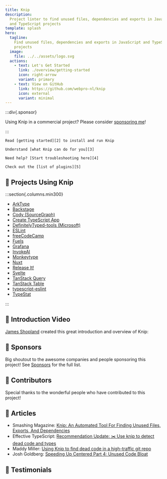 ```yaml
---
title: Knip
description:
  Project linter to find unused files, dependencies and exports in JavaScript
  and TypeScript projects
template: splash
hero:
  tagline:
    Find unused files, dependencies and exports in JavaScript and TypeScript
    projects
  image:
    file: ../../assets/logo.svg
  actions:
    - text: Let's Get Started
      link: ./overview/getting-started
      icon: right-arrow
      variant: primary
    - text: View on GitHub
      link: https://github.com/webpro-nl/knip
      icon: external
      variant: minimal
---
```



:::div{.sponsor}

Using Knip in a commercial project? Please consider [sponsoring me][1]!

:::

<CardGrid stagger>
  <Card title="Getting Started" icon="rocket">

    Read [getting started][2] to install and run Knip

  </Card>

  <Card title="Why Use Knip?" icon="approve-check">

    Understand [what Knip can do for you][3]

  </Card>

  <Card title="Troubleshooting" icon="warning">

    Need help? [Start troubleshooting here][4]

  </Card>

  <Card title="Plugins" icon="list-format">

    Check out the [list of plugins][5]

  </Card>
</CardGrid>

## 🧡 Projects Using Knip

:::section{.columns.min300}

- [ArkType][6]
- [Backstage][7]
- [Cody (SourceGraph)][8]
- [Create TypeScript App][9]
- [DefinitelyTyped-tools (Microsoft)][10]
- [ESLint][11]
- [freeCodeCamp][12]
- [Fuels][13]
- [Grafana][14]
- [InvokeAI][15]
- [Monkeytype][16]
- [Nuxt][17]
- [Release It!][18]
- [Svelte][19]
- [TanStack Query][20]
- [TanStack Table][21]
- [typescript-eslint][22]
- [TypeStat][23]

:::

## 🧡 Introduction Video

[James Shopland][24] created this great introduction and overview of Knip:

<YouTube id="uhEkgWt-pUM" />

## 🧡 Sponsors

Big shoutout to the awesome companies and people sponsoring this project! See
[Sponsors][25] for the full list.

<Sponsors direction="row" showAll={false} />

## 🧡 Contributors

Special thanks to the wonderful people who have contributed to this project!

<Contributors />

## 🧡 Articles

- Smashing Magazine: [Knip: An Automated Tool For Finding Unused Files, Exports,
  And Dependencies][26]
- Effective TypeScript: [Recommendation Update: ✂️ Use knip to detect dead code
  and types][27]
- Maddy Miller: [Using Knip to find dead code in a high-traffic git repo][28]
- Josh Goldberg: [Speeding Up Centered Part 4: Unused Code Bloat][29]

## 🧡 Testimonials

<Tweets />

[1]: https://github.com/sponsors/webpro
[2]: ./overview/getting-started.mdx
[3]: ./explanations/why-use-knip.md
[4]: ./guides/troubleshooting.md
[5]: ./reference/plugins.md
[6]: https://github.com/arktypeio/arktype
[7]: https://github.com/backstage/backstage
[8]: https://github.com/sourcegraph/cody
[9]: https://github.com/JoshuaKGoldberg/create-typescript-app
[10]: https://github.com/microsoft/DefinitelyTyped-tools
[11]: https://github.com/eslint/eslint
[12]: https://github.com/freeCodeCamp/freeCodeCamp
[13]: https://github.com/FuelLabs/fuels-ts
[14]: https://github.com/grafana/grafana
[15]: https://github.com/invoke-ai/InvokeAI
[16]: https://github.com/monkeytypegame/monkeytype
[17]: https://github.com/nuxt/nuxt
[18]: https://github.com/release-it/release-it
[19]: https://github.com/sveltejs/svelte
[20]: https://github.com/TanStack/query
[21]: https://github.com/TanStack/table
[22]: https://github.com/typescript-eslint/typescript-eslint
[23]: https://github.com/JoshuaKGoldberg/TypeStat
[24]: https://www.jamesshopland.com
[25]: ./sponsors
[26]:
  https://www.smashingmagazine.com/2023/08/knip-automated-tool-find-unused-files-exports-dependencies/
[27]: https://effectivetypescript.com/2023/07/29/knip/
[28]: https://madelinemiller.dev/blog/knip-dead-code/
[29]:
  https://www.joshuakgoldberg.com/blog/speeding-up-centered-part-4-unused-code-bloat/

